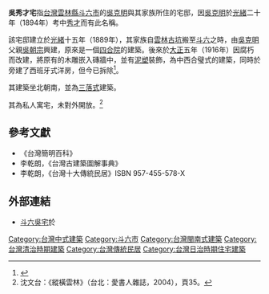 {{Otheruses|other=「吳秀才宅」的其他意思|吳秀才宅}}
'''吳秀才宅'''指[[台灣|台灣]][[雲林縣|雲林縣]][[斗六市|斗六市]]的[[吳克明|吳克明]]與其家族所住的宅邸，因[[吳克明|吳克明]]於[[光緒|光緒]]二十年（1894年）考中[[秀才|秀才]]而有此名稱。

該宅邸建立於[[光緒|光緒]]十五年（1889年），其家族自[[雲林縣|雲林]][[古坑鄉|古坑]]搬至[[斗六市|斗六]]之時，由[[吳克明|吳克明]]父親[[吳朝宗|吳朝宗]]興建，原來是一個[[四合院|四合院]]的建築。後來於[[大正|大正]]五年（1916年）因腐朽而改建，將原有的木雕嵌入磚牆中，並有[[泥塑|泥塑]]裝飾，為中西合璧式的建築，同時於旁建了西班牙式洋房，但今已拆除<ref>{{Cite web|title=JUST A BALCONY: 【JUST Old】雲林-斗六 吳氏古厝 吳克明故居 吳秀才宅|url=http://justabalcony.blogspot.com/2020/07/just-old_31.html|accessdate=2020-08-27|date=2020-07-31|work=JUST A BALCONY|archive-date=2020-08-26|archive-url=https://web.archive.org/web/20200826112639/http://justabalcony.blogspot.com/2020/07/just-old_31.html|dead-url=no}}</ref>。

其建築坐北朝南，並為[[三落式|三落式]]建築。

其為私人寓宅，未對外開放。<ref>沈文台：《縱橫雲林》（台北：愛書人雜誌，2004），頁35。</ref>

==參考文獻==
{{reflist}}
*《台灣簡明百科》
*李乾朗，《台灣古建築圖解事典》
*李乾朗，《台灣十大傳統民居》ISBN 957-455-578-X

==外部連結==
*[http://www.dm.ncyu.edu.tw/content/con05/con05-03-3.htm 斗六吳宅]於{{Wayback|url=http://www.dm.ncyu.edu.tw/content/con05/con05-03-3.htm |date=20071223031915 }}
{{Taiwanese building-stub}}
[[Category:台灣中式建築|Category:台灣中式建築]]
[[Category:斗六市|Category:斗六市]]
[[Category:台灣閩南式建築|Category:台灣閩南式建築]]
[[Category:台灣清治時期建築|Category:台灣清治時期建築]]
[[Category:台灣傳統民居|Category:台灣傳統民居]]
[[Category:台灣日治時期住宅建築|Category:台灣日治時期住宅建築]]